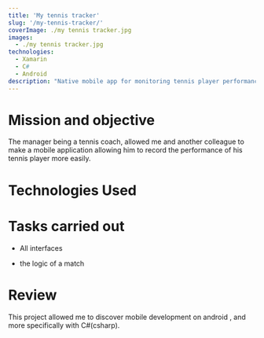 ```yaml
---
title: 'My tennis tracker'
slug: '/my-tennis-tracker/'
coverImage: ./my tennis tracker.jpg
images:
  - ./my tennis tracker.jpg
technologies:
  - Xamarin
  - C#
  - Android
description: "Native mobile app for monitoring tennis player performance,note score player during match,statistics(most used zone,the number of points lost by type of shot ,and so on)"
---
```


# Mission and objective

The manager being a tennis coach, allowed me and another colleague to make a mobile application allowing him to record the performance of his tennis player more easily.

# Technologies Used

<TechList techs={props.technologies} />

# Tasks carried out


<ul>  
    <li>
      <Icon
      icon={caretRight}/>
       <p>All interfaces</p>
    </li>  
    <li>
       <Icon
      icon={caretRight}/>
      <p>the logic of a match</p>
      </li>
</ul>

# Review

This project allowed me to discover mobile development on android , and more specifically with C#(csharp).

